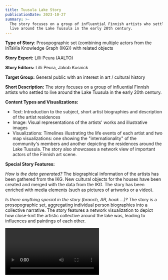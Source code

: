 ```yaml
---
title: Tuusula Lake Story
publicationDate: 2023-10-27
summary: >-
  The story focuses on a group of influential Finnish artists who settled to
  live around the Lake Tuusula in the early 20th century.
---
```

**Type of Story**: Prosopographic set (combining multiple actors from the InTaVia Knowledge Graph (IKG)) with related objects

**Story Expert:** Lilli Peura (AALTO)

**Story Editors:** Lilli Peura, Jakob Kusnick

**Target Group:** General public with an interest in art / cultural history

**Short Description:** The story focuses on a group of influential Finnish artists who settled to live around the Lake Tuusula in the early 20th century.

**Content Types and Visualizations:**

* Text: Introduction to the subject, short artist biographies and description of the artist residences
* Image: Visual representations of the artists' works and illustrative images
* Visualizations: Timelines illustrating the life events of each artist and two map visualizations:  one showing the "internationality" of the community's members and another depicting the residences around the Lake Tuusula. The story also showcases a network view of important actors of the Finnish art scene.

**Special Story Features:**

*How is the data generated?* The biographical information of the artists has been gathered from the IKG. New cultural objects for the houses have been created and merged with the data from the IKG. The story has been enriched with media elements (such as pictures of artworks or a video).

*Is there anything special in the story (branch, AR, hook …)?* The story is a prosopographic set, aggregating individual person biographies into a collective narrative. The story features a network visualization to depict how close-knit the artistic collective around the lake was, leading to influences and paintings of each other.

<Video provider="youtube" id="_9gr62cg85w">

</Video>
